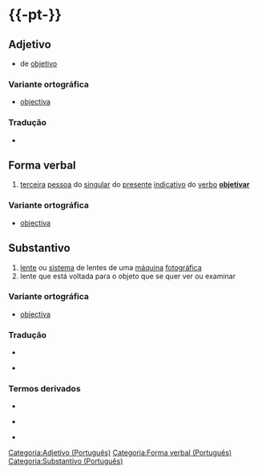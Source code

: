 ={{-pt-}}=
==Adjetivo==
*{{f}} de [[objetivo]]
===Variante ortográfica===
* {{escopo2|Anterior ao AO 1990}}  [[objectiva]]
===Tradução===
{{tradini}}
* {{trad|es|objetiva}}
{{tradmeio}}
{{tradfim}}
==Forma verbal==
{{paroxítona|ob|je|ti|va}} 
#[[terceira]] [[pessoa]] do [[singular]]  do [[presente]] [[indicativo]]  do [[verbo]] '''[[objetivar]]'''
===Variante ortográfica===
* {{escopo2|Anterior ao AO 1990}}  [[objectiva]]

==Substantivo==
{{paroxítona|ob|je|ti|va}} {{f}}
#[[lente]] ou [[sistema]] de lentes de uma [[máquina]] [[fotográfica]]
#lente  que está voltada para o objeto que se quer ver ou examinar
===Variante ortográfica===
* {{escopo2|Anterior ao AO 1990}}  [[objectiva]]

===Tradução===
{{tradini}}
* {{trad|en|lens}}
{{tradmeio}}
* {{trad|mwl|oubjetiba|oujetiba}}
{{tradfim}}

===Termos derivados===
{{verTambém.Ini}}
* {{link idioma|objetivação|pt}}
{{verTambém.NovaColuna}}
* {{link idioma|objetivamente|pt}}
{{verTambém.NovaColuna}}
* {{link idioma|objetivo|pt}}
{{verTambém.Fim}}

[[Categoria:Adjetivo (Português)]]
[[Categoria:Forma verbal (Português)]]
[[Categoria:Substantivo (Português)]]
